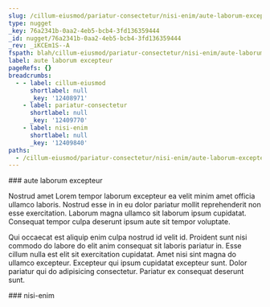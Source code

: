 ```yaml
---
slug: /cillum-eiusmod/pariatur-consectetur/nisi-enim/aute-laborum-excepteur
type: nugget
_key: 76a2341b-0aa2-4eb5-bcb4-3fd136359444
_id: nugget/76a2341b-0aa2-4eb5-bcb4-3fd136359444
_rev: _iKCEm1S--A
fspath: blah/cillum-eiusmod/pariatur-consectetur/nisi-enim/aute-laborum-excepteur.md
label: aute laborum excepteur
pageRefs: {}
breadcrumbs:
  - - label: cillum-eiusmod
      shortlabel: null
      _key: '12408971'
    - label: pariatur-consectetur
      shortlabel: null
      _key: '12409770'
    - label: nisi-enim
      shortlabel: null
      _key: '12409840'
paths:
  - /cillum-eiusmod/pariatur-consectetur/nisi-enim/aute-laborum-excepteur
---
```


<NuggetArea>
<Nugget slug="/cillum-eiusmod/pariatur-consectetur/nisi-enim/aute-laborum-excepteur" type="nugget" _key="76a2341b-0aa2-4eb5-bcb4-3fd136359444" _id="nugget/76a2341b-0aa2-4eb5-bcb4-3fd136359444" _rev="_iKCEm1S--A" fspath="blah/cillum-eiusmod/pariatur-consectetur/nisi-enim/aute-laborum-excepteur.md" label="aute laborum excepteur" paths="/cillum-eiusmod/pariatur-consectetur/nisi-enim/aute-laborum-excepteur">
<NuggetBody>
### aute laborum excepteur

Nostrud amet Lorem tempor laborum excepteur ea velit minim amet officia ullamco laboris. Nostrud esse in in eu dolor pariatur mollit reprehenderit non esse exercitation. Laborum magna ullamco sit laborum ipsum cupidatat. Consequat tempor culpa deserunt ipsum aute sit tempor voluptate.

Qui occaecat est aliquip enim culpa nostrud id velit id. Proident sunt nisi commodo do labore do elit anim consequat sit laboris pariatur in. Esse cillum nulla est elit sit exercitation cupidatat. Amet nisi sint magna do ullamco excepteur. Excepteur qui ipsum cupidatat excepteur sunt. Dolor pariatur qui do adipisicing consectetur. Pariatur ex consequat deserunt sunt.

</NuggetBody>
<Breadcrumbs>
<Crumbs>
<Crumb _key="12408971" label="cillum-eiusmod" /><Crumb _key="12409770" label="pariatur-consectetur" /><Crumb _key="12409840" label="nisi-enim" />
</Crumbs>
</Breadcrumbs>
</Nugget>

<NuggetsInbound>
</NuggetsInbound>
<NuggetsOutbound>
</NuggetsOutbound>
</NuggetArea>
<PassagesInbound>
<Passage direction="inbound" type="passage" _key="12409840" _id="passage/12409840" _rev="_iKCEm1S--_" label="nisi-enim" passage="nisi-enim" fspath="blah/cillum-eiusmod/pariatur-consectetur/nisi-enim" paths="/cillum-eiusmod/pariatur-consectetur/nisi-enim" slug="/cillum-eiusmod/pariatur-consectetur/nisi-enim">
<NuggetBody>
### nisi-enim

</NuggetBody>
<Breadcrumbs>
<Crumbs>
<Crumb _key="12408971" label="cillum-eiusmod" /><Crumb _key="12409770" label="pariatur-consectetur" />
</Crumbs>
</Breadcrumbs>
</Passage>

</PassagesInbound>
<PassagesOutbound>
</PassagesOutbound>